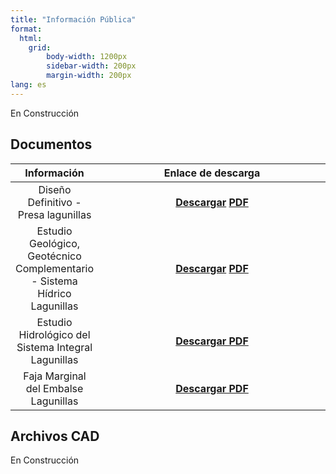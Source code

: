 ```yaml
---
title: "Información Pública"
format: 
  html:
    grid: 
        body-width: 1200px
        sidebar-width: 200px
        margin-width: 200px
lang: es 
---
```


En Construcción

::: panel-tabset
## Documentos

|                                Información                                |                                                                                                                  Enlace de descarga                                                                                                                  |
|:------------------:|:--------------------------------------------------:|
|                   Diseño Definitivo - Presa lagunillas                    | [**Descargar**](https://drive.usercontent.google.com/u/0/uc?id=18V8pvXhqbXCM8Ghk8G_RYH_H13NkakEQ&export=download) [**PDF**](https://drive.usercontent.google.com/u/0/uc?id=18V8pvXhqbXCM8Ghk8G_RYH_H13NkakEQ&export=download "Click para descargar") |
| Estudio Geológico, Geotécnico Complementario - Sistema Hídrico Lagunillas | [**Descargar**](https://drive.usercontent.google.com/u/0/uc?id=1vlyFbx45VXWJvby5yCWC4lf09oCccK3C&export=download) [**PDF**](https://drive.usercontent.google.com/u/0/uc?id=1vlyFbx45VXWJvby5yCWC4lf09oCccK3C&export=download "Click para descargar") |
|            Estudio Hidrológico del Sistema Integral Lagunillas            |                                                                [**Descargar PDF**](https://drive.usercontent.google.com/u/0/uc?id=1LnYEqhgzR37O641JIV5-Ap8_K0UZo6KG&export=download)                                                                 |
|                   Faja Marginal del Embalse Lagunillas                    |                                                                      [**Descargar PDF**](https://www.ana.gob.pe/sites/default/files/normatividad/files/67-RD-0233-2019-08.pdf)                                                                       |

## Archivos CAD

En Construcción
:::

